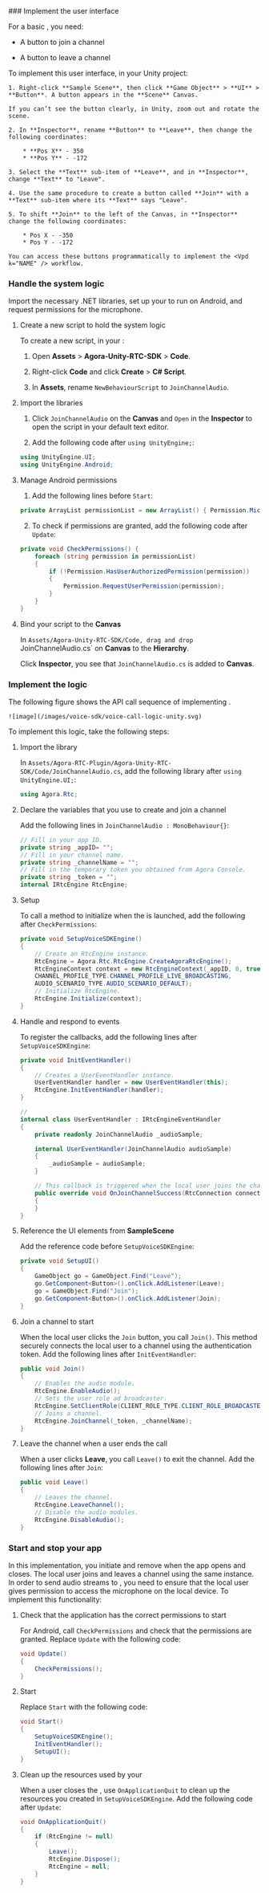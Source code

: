 <PlatformWrapper platform="unity">
### Implement the user interface

For a basic <Vpl k="NAME" /> <Vpl k="CLIENT" />, you need:

* A button to join a channel

* A button to leave a channel

To implement this user interface, in your Unity project:

    1. Right-click **Sample Scene**, then click **Game Object** > **UI** > **Button**. A button appears in the **Scene** Canvas.

    If you can’t see the button clearly, in Unity, zoom out and rotate the scene.

    2. In **Inspector**, rename **Button** to **Leave**, then change the following coordinates:

        * **Pos X** - 350
        * **Pos Y** - -172

    3. Select the **Text** sub-item of **Leave**, and in **Inspector**, change **Text** to "Leave".

    4. Use the same procedure to create a button called **Join** with a **Text** sub-item where its **Text** says "Leave".

    5. To shift **Join** to the left of the Canvas, in **Inspector** change the following coordinates:

        * Pos X - -350
        * Pos Y - -172

    You can access these buttons programmatically to implement the <Vpd k="NAME" /> workflow.

### Handle the system logic

Import the necessary .NET libraries, set up your <Vpl k="CLIENT" /> to run on Android, and request permissions for the microphone.

1. Create a new script to hold the system logic

    To create a new script, in your <Vpl k="CLIENT" />:

    1. Open **Assets** > **Agora-Unity-RTC-SDK** > **Code**.

    2. Right-click **Code** and click **Create** > **C# Script**.

    3. In **Assets**, rename `NewBehaviourScript` to `JoinChannelAudio`.

2. Import the <Vpl k="NAME" /> libraries

    1. Click `JoinChannelAudio` on the **Canvas** and `Open` in the **Inspector** to open the script in your default text editor.

    2. Add the following code after `using UnityEngine;`:
    ``` csharp
    using UnityEngine.UI;
    using UnityEngine.Android;
    ```
3. Manage Android permissions

    1. Add the following lines before `Start`:
    ``` csharp
    private ArrayList permissionList = new ArrayList() { Permission.Microphone };
    ```

    2. To check if permissions are granted, add the following code after `Update`:
    ``` csharp
    private void CheckPermissions() {
        foreach (string permission in permissionList)
        {
            if (!Permission.HasUserAuthorizedPermission(permission))
            {
                Permission.RequestUserPermission(permission);
            }
        }
    }
    ```

4. Bind your script to the **Canvas**

    In `Assets/Agora-Unity-RTC-SDK/Code, drag and drop `JoinChannelAudio.cs` on **Canvas** to the **Hierarchy**.

    Click **Inspector**, you see that `JoinChannelAudio.cs` is added to **Canvas**.

### Implement the <Vpd k="PRODUCT" /> logic

The following figure shows the API call sequence of implementing  <Vpd k="PRODUCT" />.

    ![image](/images/voice-sdk/voice-call-logic-unity.svg)

To implement this logic, take the following steps:

1. Import the <Vg k="COMPANY"/> library

    In `Assets/Agora-RTC-Plugin/Agora-Unity-RTC-SDK/Code/JoinChannelAudio.cs`, add the following library after `using UnityEngine.UI;`:
    ``` csharp
    using Agora.Rtc;
    ```

2. Declare the variables that you use to create and join a channel

    Add the following lines in `JoinChannelAudio : MonoBehaviour{}`:
    ``` csharp
    // Fill in your app ID.
    private string _appID= "";
    // Fill in your channel name.
    private string _channelName = "";
    // Fill in the temporary token you obtained from Agora Console.
    private string _token = "";
    internal IRtcEngine RtcEngine;
    ```

3. Setup <Vg k="ENGINE"/>

    To call a method to initialize <Vg k="ENGINE"/> when the <Vpl k="CLIENT" /> is launched, add the following after `CheckPermissions`:
    ``` csharp
    private void SetupVoiceSDKEngine()
    {
        // Create an RtcEngine instance.
        RtcEngine = Agora.Rtc.RtcEngine.CreateAgoraRtcEngine();
        RtcEngineContext context = new RtcEngineContext(_appID, 0, true,
        CHANNEL_PROFILE_TYPE.CHANNEL_PROFILE_LIVE_BROADCASTING,
        AUDIO_SCENARIO_TYPE.AUDIO_SCENARIO_DEFAULT);
        // Initialize RtcEngine.
        RtcEngine.Initialize(context);
    }
    ```

4. Handle and respond to <Vg k="ENGINE"/> events

    To register the callbacks, add the following lines after `SetupVoiceSDKEngine`:
    ``` csharp
    private void InitEventHandler()
    {
        // Creates a UserEventHandler instance.
        UserEventHandler handler = new UserEventHandler(this);
        RtcEngine.InitEventHandler(handler);
    }

    //
    internal class UserEventHandler : IRtcEngineEventHandler
    {
        private readonly JoinChannelAudio _audioSample;

        internal UserEventHandler(JoinChannelAudio audioSample)
        {
            _audioSample = audioSample;
        }

        // This callback is triggered when the local user joins the channel.
        public override void OnJoinChannelSuccess(RtcConnection connection, int elapsed)
        {
        }
    }
    ```

5. Reference the UI elements from **SampleScene**

    Add the reference code before `SetupVoiceSDKEngine`:
    ``` csharp
    private void SetupUI()
    {
        GameObject go = GameObject.Find("Leave");
        go.GetComponent<Button>().onClick.AddListener(Leave);
        go = GameObject.Find("Join");
        go.GetComponent<Button>().onClick.AddListener(Join);
    }
    ```

6. Join a channel to start <Vpl k="NAME" />

    When the local user clicks the `Join` button, you call `Join()`. This method securely connects the local user to a channel using the authentication token. Add the following lines after `InitEventHandler`:
    ``` csharp
    public void Join()
    {
        // Enables the audio module.
        RtcEngine.EnableAudio();
        // Sets the user role ad broadcaster.
        RtcEngine.SetClientRole(CLIENT_ROLE_TYPE.CLIENT_ROLE_BROADCASTER);
        // Joins a channel.
        RtcEngine.JoinChannel(_token, _channelName);
    }
    ```

7. Leave the channel when a user ends the call

    When a user clicks **Leave**, you call `Leave()` to exit the channel. Add the following lines after `Join`:
    ``` csharp
    public void Leave()
    {
        // Leaves the channel.
        RtcEngine.LeaveChannel();
        // Disable the audio modules.
        RtcEngine.DisableAudio();
    }
    ```

### Start and stop your app

In this implementation, you initiate and remove  <Vg k="ENGINE" /> when the app opens and closes. The local user joins and leaves a channel using the same  <Vg k="ENGINE" /> instance. In order to send audio streams to  <Vg k="COMPANY" />, you need to ensure that the local user gives permission to access the microphone on the local device. To implement this functionality:

1. Check that the application has the correct permissions to start

    For Android, call `CheckPermissions` and check that the permissions are granted. Replace `Update` with the following code:
    ``` csharp
    void Update()
    {
        CheckPermissions();
    }
    ```

2. Start <Vpd k="PRODUCT" />

    Replace `Start` with the following code:
    ``` csharp
    void Start()
    {
        SetupVoiceSDKEngine();
        InitEventHandler();
        SetupUI();
    }
    ```

3. Clean up the resources used by your <Vpl k="CLIENT" />

    When a user closes the <Vpl k="CLIENT" />, use `OnApplicationQuit` to clean up the resources you created in `SetupVoiceSDKEngine`. Add the following code after `Update`:
    ``` csharp
    void OnApplicationQuit()
    {
        if (RtcEngine != null)
        {
            Leave();
            RtcEngine.Dispose();
            RtcEngine = null;
        }
    }
    ```

</PlatformWrapper>